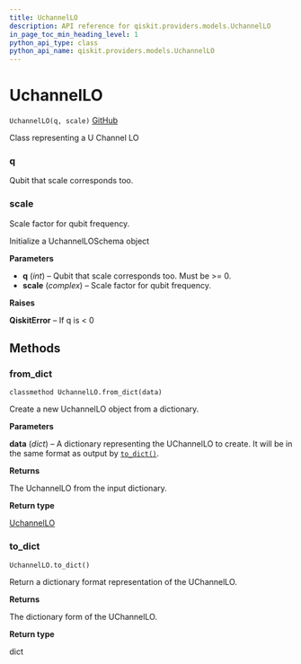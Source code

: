 ```yaml
---
title: UchannelLO
description: API reference for qiskit.providers.models.UchannelLO
in_page_toc_min_heading_level: 1
python_api_type: class
python_api_name: qiskit.providers.models.UchannelLO
---
```


# UchannelLO

<span id="qiskit.providers.models.UchannelLO" />

`UchannelLO(q, scale)` [GitHub](https://github.com/qiskit/qiskit/tree/stable/0.14/qiskit/providers/models/backendconfiguration.py "view source code")

Class representing a U Channel LO

<span id="qiskit.providers.models.UchannelLO.q" />

### q

Qubit that scale corresponds too.

<span id="qiskit.providers.models.UchannelLO.scale" />

### scale

Scale factor for qubit frequency.

Initialize a UchannelLOSchema object

**Parameters**

*   **q** (*int*) – Qubit that scale corresponds too. Must be >= 0.
*   **scale** (*complex*) – Scale factor for qubit frequency.

**Raises**

**QiskitError** – If q is \< 0

## Methods

### from\_dict

<span id="qiskit.providers.models.UchannelLO.from_dict" />

`classmethod UchannelLO.from_dict(data)`

Create a new UchannelLO object from a dictionary.

**Parameters**

**data** (*dict*) – A dictionary representing the UChannelLO to create. It will be in the same format as output by [`to_dict()`](qiskit.providers.models.UchannelLO#to_dict "qiskit.providers.models.UchannelLO.to_dict").

**Returns**

The UchannelLO from the input dictionary.

**Return type**

[UchannelLO](qiskit.providers.models.UchannelLO "qiskit.providers.models.UchannelLO")

### to\_dict

<span id="qiskit.providers.models.UchannelLO.to_dict" />

`UchannelLO.to_dict()`

Return a dictionary format representation of the UChannelLO.

**Returns**

The dictionary form of the UChannelLO.

**Return type**

dict

